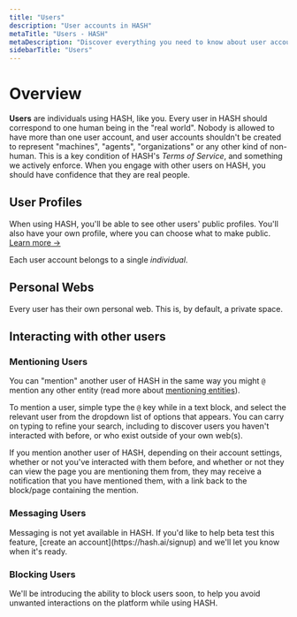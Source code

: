 ```yaml
---
title: "Users"
description: "User accounts in HASH"
metaTitle: "Users - HASH"
metaDescription: "Discover everything you need to know about user accounts in HASH"
sidebarTitle: "Users"
---
```


# Overview

**Users** are individuals using HASH, like you. Every user in HASH should correspond to one human being in the "real world". Nobody is allowed to have more than one user account, and user accounts shouldn't be created to represent "machines", "agents", "organizations" or any other kind of non-human. This is a key condition of HASH's _Terms of Service_, and something we actively enforce. When you engage with other users on HASH, you should have confidence that they are real people.

## User Profiles<a id="#profile" />

When using HASH, you'll be able to see other users' public profiles. You'll also have your own profile, where you can choose what to make public. [Learn more ->](/guide/account/profile)

Each user account belongs to a single _individual_.

## Personal Webs<a id="#web" />

Every user has their own personal web. This is, by default, a private space.

## Interacting with other users<a id="#interact" />

### Mentioning Users<a id="#mention" />

You can "mention" another user of HASH in the same way you might `@` mention any other entity (read more about [mentioning entities](/pages/chips#entity-chips)).

To mention a user, simple type the `@` key while in a text block, and select the relevant user from the dropdown list of options that appears. You can carry on typing to refine your search, including to discover users you haven't interacted with before, or who exist outside of your own web(s).

If you mention another user of HASH, depending on their account settings, whether or not you've interacted with them before, and whether or not they can view the page you are mentioning them from, they may receive a notification that you have mentioned them, with a link back to the block/page containing the mention.

### Messaging Users<a id="#message" />

<Callout style="information" type="coming-soon">
  Messaging is not yet available in HASH. If you'd like to help beta test this feature,
  [create an account](https://hash.ai/signup) and we'll let you know when it's ready.
</Callout>

### Blocking Users<a id="#block" />

<Callout style="information" type="coming-soon">
  We'll be introducing the ability to block users soon, to help you avoid unwanted
  interactions on the platform while using HASH.
</Callout>